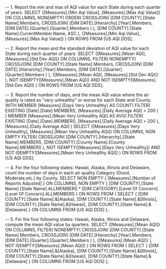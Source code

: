-- 1. Report the min and max of AQI value for each State during each quarter of years.
SELECT 
    {[Measures].[Min Aqi Value], [Measures].[Max Aqi Value]} ON COLUMNS,
    NONEMPTY(
        ORDER(
            CROSSJOIN(
                [DIM COUNTY].[State Name].Members,
                CROSSJOIN(
                    [DIM DATE].[Hierarchy].[Year].Members,
                    [DIM DATE].[Quarter].[Quarter].Members
                )
            ),
            [DIM COUNTY].[State Name].CurrentMember.Name,
			ASC
        ),
        {[Measures].[Min Aqi Value], [Measures].[Max Aqi Value]}
    ) ON ROWS
FROM 
    [US AQI DDS];


-- 2. Report the mean and the standard deviation of AQI value for each State during each quarter of years.
SELECT 
    {[Measures].[Mean AQI], [Measures].[Std Dev AQI]} ON COLUMNS,
    FILTER(
        NONEMPTY(
            CROSSJOIN(
                [DIM COUNTY].[State Name].Members,
                CROSSJOIN(
                    [DIM DATE].[Hierarchy].[Year].Members,
                    [DIM DATE].[Quarter].[Quarter].Members
                )
            ),
            {[Measures].[Mean AQI], [Measures].[Std Dev AQI]}
        ),
        NOT ISEMPTY([Measures].[Mean AQI]) 
        AND NOT ISEMPTY([Measures].[Std Dev AQI])
    ) ON ROWS
FROM 
    [US AQI DDS];


-- 3. Report the number of days, and the mean AQI value where the air quality is rated as "very unhealthy" or worse for each State and County.
WITH 
    MEMBER [Measures].[Days Very Unhealthy] AS
        COUNT(
            FILTER(
                EXISTING [Date].[Date].MEMBERS,
                [Measures].[Daily Average AQI] > 200
            )
        )
    MEMBER [Measures].[Mean Very Unhealthy AQI] AS
        AVG(
            FILTER(
                EXISTING [Date].[Date].MEMBERS,
                [Measures].[Daily Average AQI] > 200
            ),
            [Measures].[Daily Average AQI]
        )
SELECT 
    {[Measures].[Days Very Unhealthy], [Measures].[Mean Very Unhealthy AQI]} ON COLUMNS,
    NON EMPTY
    FILTER(
        CROSSJOIN(
            [DIM COUNTY].[Hierarchy].[State Name].MEMBERS,
            [DIM COUNTY].[County Name].[County Name].MEMBERS
        ),
        NOT ISEMPTY([Measures].[Days Very Unhealthy]) 
        AND NOT ISEMPTY([Measures].[Mean Very Unhealthy AQI])
    ) ON ROWS
FROM 
    [US AQI DDS];

-- 4. For the four following states: Hawaii, Alaska, Illinois and Delaware, count the number of days in each air quality Category (Good, Moderate,etc.) by County.
SELECT 
    NON EMPTY 
        { [Measures].[Number of Reports Adjusted] } ON COLUMNS, 
    NON EMPTY 
        { 
            [DIM COUNTY].[State Name].[State Name].ALLMEMBERS * 
            [DIM CATEGORY].[Level Of Concern].[Level Of Concern].ALLMEMBERS 
        } ON ROWS
FROM 
    (
        SELECT 
            { 
                [DIM COUNTY].[State Name].&[Alaska], 
                [DIM COUNTY].[State Name].&[Illinois], 
                [DIM COUNTY].[State Name].&[Hawaii], 
                [DIM COUNTY].[State Name].&[Delaware] 
            } ON COLUMNS 
        FROM [US AQI DDS]
    );


-- 5. For the four following states: Hawaii, Alaska, Illinois and Delaware, compute the mean AQI value by quarters.
SELECT 
    {[Measures].[Mean AQI]} ON COLUMNS,
    FILTER(
        NONEMPTY(
            CROSSJOIN(
                [DIM COUNTY].[State Name].Members,
                CROSSJOIN(
                    [DIM DATE].[Hierarchy].[Year].Members,
                    [DIM DATE].[Quarter].[Quarter].Members
                )
            ),
            {[Measures].[Mean AQI]}
        ),
        NOT ISEMPTY([Measures].[Mean AQI]) 
    ) ON ROWS
FROM 
    (
        SELECT 
            { 
                [DIM COUNTY].[State Name].&[Alaska], 
                [DIM COUNTY].[State Name].&[Illinois], 
                [DIM COUNTY].[State Name].&[Hawaii], 
                [DIM COUNTY].[State Name].&[Delaware] 
            } ON COLUMNS 
        FROM [US AQI DDS]
    );
